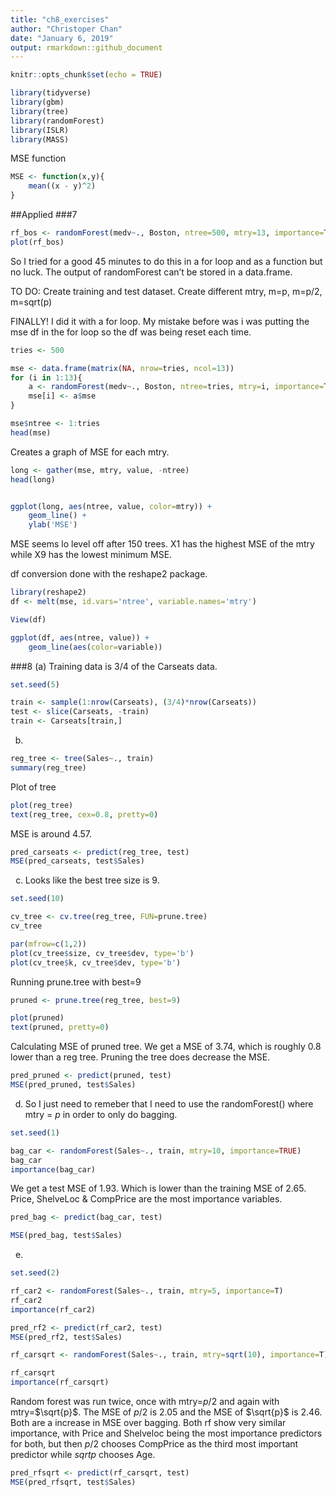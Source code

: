 ```yaml
---
title: "ch8_exercises"
author: "Christoper Chan"
date: "January 6, 2019"
output: rmarkdown::github_document
---
```


```r
knitr::opts_chunk$set(echo = TRUE)
```

```r
library(tidyverse)
library(gbm)
library(tree)
library(randomForest)
library(ISLR)
library(MASS)
```

MSE function
```r
MSE <- function(x,y){
    mean((x - y)^2)
}
```

##Applied
###7
```r
rf_bos <- randomForest(medv~., Boston, ntree=500, mtry=13, importance=T)
plot(rf_bos)
```

So I tried for a good 45 minutes to do this in a for loop and as a function but no luck. The output of randomForest can't be stored in a data.frame. 

TO DO:
Create training and test dataset.
Create different mtry, m=p, m=p/2, m=sqrt(p)



FINALLY! I did it with a for loop. My mistake before was i was putting the mse df in the for loop so the df was being reset each time.
```r
tries <- 500

mse <- data.frame(matrix(NA, nrow=tries, ncol=13))
for (i in 1:13){
    a <- randomForest(medv~., Boston, ntree=tries, mtry=i, importance=T)
    mse[i] <- a$mse
}

mse$ntree <- 1:tries
head(mse)
```

Creates a graph of MSE for each mtry. 
```r
long <- gather(mse, mtry, value, -ntree)
head(long)


ggplot(long, aes(ntree, value, color=mtry)) +
    geom_line() +
    ylab('MSE')
```
MSE seems lo level off after 150 trees. X1 has the highest MSE of the mtry while X9 has the lowest minimum MSE.

df conversion done with the reshape2 package.
```r
library(reshape2)
df <- melt(mse, id.vars='ntree', variable.names='mtry')

View(df)

ggplot(df, aes(ntree, value)) +
    geom_line(aes(color=variable))
```


###8
(a) Training data is 3/4 of the Carseats data.
```r
set.seed(5)

train <- sample(1:nrow(Carseats), (3/4)*nrow(Carseats))
test <- slice(Carseats, -train)
train <- Carseats[train,]
```

(b)
```r
reg_tree <- tree(Sales~., train)
summary(reg_tree)
```

Plot of tree
```r
plot(reg_tree)
text(reg_tree, cex=0.8, pretty=0)
```

MSE is around 4.57.
```r
pred_carseats <- predict(reg_tree, test)
MSE(pred_carseats, test$Sales)
```

(c) Looks like the best tree size is 9.
```r
set.seed(10)

cv_tree <- cv.tree(reg_tree, FUN=prune.tree)
cv_tree

par(mfrow=c(1,2))
plot(cv_tree$size, cv_tree$dev, type='b')
plot(cv_tree$k, cv_tree$dev, type='b')
```

Running prune.tree with best=9
```r
pruned <- prune.tree(reg_tree, best=9)

plot(pruned)
text(pruned, pretty=0)
```

Calculating MSE of pruned tree. We get a MSE of 3.74, which is roughly 0.8 lower than a reg tree. Pruning the tree does decrease the MSE.
```r
pred_pruned <- predict(pruned, test)
MSE(pred_pruned, test$Sales)
```

(d) So I just need to remeber that I need to use the randomForest() where mtry = $p$ in order to only do bagging.
```r
set.seed(1)

bag_car <- randomForest(Sales~., train, mtry=10, importance=TRUE)
bag_car
importance(bag_car)
```

We get a test MSE of 1.93. Which is lower than the training MSE of 2.65. Price, ShelveLoc & CompPrice are the most importance variables.
```r
pred_bag <- predict(bag_car, test)

MSE(pred_bag, test$Sales)
```

(e)
```r
set.seed(2)

rf_car2 <- randomForest(Sales~., train, mtry=5, importance=T)
rf_car2
importance(rf_car2)
```

```r
pred_rf2 <- predict(rf_car2, test)
MSE(pred_rf2, test$Sales)
```

```r
rf_carsqrt <- randomForest(Sales~., train, mtry=sqrt(10), importance=T)

rf_carsqrt
importance(rf_carsqrt)
```

Random forest was run twice, once with mtry=$p/2$ and again with mtry=$\sqrt{p}$. The MSE of $p/2$ is 2.05 and the MSE of $\sqrt{p}$ is 2.46. Both are a increase in MSE over bagging. Both rf show very similar importance, with Price and Shelveloc being the most importance predictors for both, but then $p/2$ chooses CompPrice as the third most important predictor while $sqrt{p}$ chooses Age.  
```r
pred_rfsqrt <- predict(rf_carsqrt, test)
MSE(pred_rfsqrt, test$Sales)
```




















